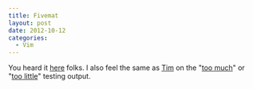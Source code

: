 ```yaml
---
title: Fivemat
layout: post
date: 2012-10-12
categories:
  - Vim
---
```


You heard it [here][1] folks. I also feel the same as [Tim][2] on the
"[too much][4]" or "[too little][3]" testing output.

[1]: https://github.com/tpope/fivemat
[2]: https://github.com/tpope
[3]: https://gimmebar.com/view/50730705aac422613b000001/big
[4]: https://gimmebar.com/view/4f66924c2f0aaa7348000003/big
